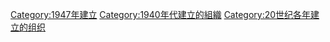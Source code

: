 {{Commonscat|Organizations established in 1947}}
{{Cat topic in year|topic=建立的組織|year=1947}}
[[Category:1947年建立|Category:1947年建立]]
[[Category:1940年代建立的組織|Category:1940年代建立的組織]]
[[Category:20世纪各年建立的组织|Category:20世纪各年建立的组织]]
